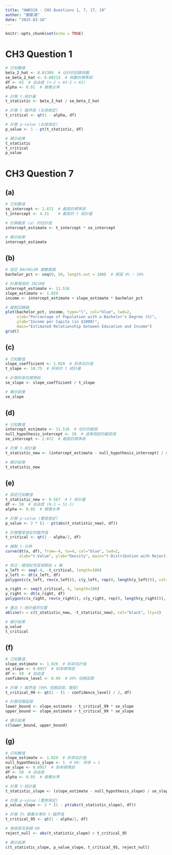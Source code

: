```yaml
---
title: "HW0310 - CH3 Questions 1, 7, 17, 19"
author: "鄭凱鴻"
date: "2025-03-16"
---
```


```r
knitr::opts_chunk$set(echo = TRUE)
```

# **CH3 Question 1**

```r
# 已知數據
beta_2_hat <- 0.01309  # 估計的回歸係數
se_beta_2_hat <- 0.00215  # 係數的標準誤
df <- 62  # 自由度 (n-2 = 64-2 = 62)
alpha <- 0.01  # 顯著水準

# 計算 t-統計量
t_statistic <- beta_2_hat / se_beta_2_hat

# 計算 t 臨界值 (右尾檢定)
t_critical <- qt(1 - alpha, df)

# 計算 p-value (右尾檢定)
p_value <- 1 - pt(t_statistic, df)

# 顯示結果
t_statistic
t_critical
p_value
```

# **CH3 Question 7**

## **(a) **

```r
# 已知數值
se_intercept <- 2.672  # 截距的標準誤
t_intercept <- 4.31    # 截距的 t 統計量

# 計算截距 (a) 的估計值
intercept_estimate <- t_intercept * se_intercept

# 顯示結果
intercept_estimate
```

## **(b) **

```r
# 設定 BACHELOR 變數範圍
bachelor_pct <- seq(0, 50, length.out = 100)  # 假設 0% ~ 50%

# 計算預測的 INCOME
intercept_estimate <- 11.516
slope_estimate <- 1.029
income <- intercept_estimate + slope_estimate * bachelor_pct

# 繪製回歸線
plot(bachelor_pct, income, type="l", col="blue", lwd=2, 
     xlab="Percentage of Population with a Bachelor's Degree (%)", 
     ylab="Income per Capita (in $1000)", 
     main="Estimated Relationship between Education and Income")
grid()
```

## **(c) **

```r
# 已知數值
slope_coefficient <- 1.029  # 斜率估計值
t_slope <- 10.75  # 斜率的 t 統計量

# 計算斜率的標準誤
se_slope <- slope_coefficient / t_slope

# 顯示結果
se_slope
```

## **(d) **

```r
# 已知數值
intercept_estimate <- 11.516  # 估計的截距
null_hypothesis_intercept <- 10  # 虛無假設的截距值
se_intercept <- 2.672  # 截距的標準誤

# 計算 t-統計量
t_statistic_new <- (intercept_estimate - null_hypothesis_intercept) / se_intercept

# 顯示結果
t_statistic_new
```

## **(e) **

```r
# 設定已知數值
t_statistic_new <- 0.567  # t 統計量
df <- 50  # 自由度 (N-1 = 51-1)
alpha <- 0.05  # 顯著水準

# 計算 p-value (雙尾檢定)
p_value <- 2 * (1 - pt(abs(t_statistic_new), df))

# 計算雙尾檢定的臨界值
t_critical <- qt(1 - alpha/2, df)

# 繪製 t-分佈
curve(dt(x, df), from=-4, to=4, col="blue", lwd=2, 
      xlab="t-Value", ylab="Density", main="t-Distribution with Rejection Region (α=0.05)")

# 修正：確保紅色區域緊貼 x 軸
x_left <- seq(-4, -t_critical, length=100)
y_left <- dt(x_left, df)
polygon(c(x_left, rev(x_left)), c(y_left, rep(0, length(y_left))), col=rgb(1,0,0,0.5))

x_right <- seq(t_critical, 4, length=100)
y_right <- dt(x_right, df)
polygon(c(x_right, rev(x_right)), c(y_right, rep(0, length(y_right))), col=rgb(1,0,0,0.5))

# 畫出 t-統計量的位置
abline(v = c(t_statistic_new, -t_statistic_new), col="black", lty=2)

# 顯示結果
p_value
t_critical
```

## **(f) **

```r
# 已知數值
slope_estimate <- 1.029  # 斜率估計值
se_slope <- 0.0957  # 斜率標準誤
df <- 50  # 自由度
confidence_level <- 0.99  # 99% 信賴區間

# 計算 t 臨界值 (99% 信賴區間，雙尾)
t_critical_99 <- qt(1 - (1 - confidence_level) / 2, df)

# 計算信賴區間
lower_bound <- slope_estimate - t_critical_99 * se_slope
upper_bound <- slope_estimate + t_critical_99 * se_slope

# 顯示結果
c(lower_bound, upper_bound)
```

## **(g) **

```r
# 已知數值
slope_estimate <- 1.029  # 斜率估計值
null_hypothesis_slope <- 1  # H0: 斜率 = 1
se_slope <- 0.0957  # 斜率標準誤
df <- 50  # 自由度
alpha <- 0.05  # 顯著水準

# 計算 t-統計量
t_statistic_slope <- (slope_estimate - null_hypothesis_slope) / se_slope

# 計算 p-value (雙尾檢定)
p_value_slope <- 2 * (1 - pt(abs(t_statistic_slope), df))

# 計算 5% 顯著水準的 t-臨界值
t_critical_95 <- qt(1 - alpha/2, df)

# 檢查是否拒絕 H0
reject_null <- abs(t_statistic_slope) > t_critical_95

# 顯示結果
c(t_statistic_slope, p_value_slope, t_critical_95, reject_null)
```




